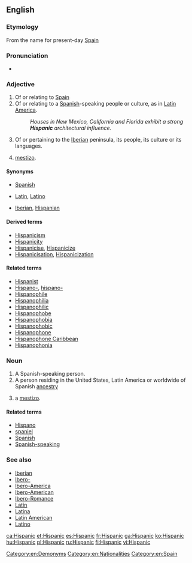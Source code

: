 ==English==

===Etymology===
From {{term|Hispania}} the {{etyl|la|en}} name for present-day [[Spain]]

===Pronunciation===
* {{rhymes|ænɪk|lang=en}}

===Adjective===
{{en-adj}}

# Of or relating to [[Spain]]
# Of or relating to a [[Spanish]]-speaking people or culture, as in [[Latin America]].
#: ''Houses in New Mexico, California and Florida exhibit a strong '''Hispanic''' architectural influence.''
# {{context|historical|lang=en}} Of or pertaining to the [[Iberia]]n peninsula, its people, its culture or its languages.
# {{context|colloquial|lang=en}} [[mestizo]].

====Synonyms====
* {{sense|of Spain}} [[Spanish]]
* {{sense|of Spanish-speaking people}} [[Latin]], [[Latino]]
* {{sense|of Iberia}} [[Iberian]], [[Hispanian]]

====Derived terms====
* [[Hispanicism]]
* [[Hispanicity]]
* [[Hispanicise]], [[Hispanicize]]
* [[Hispanicisation]], [[Hispanicization]]

====Related terms====
* [[Hispanist]]
* [[Hispano-]], [[hispano-]]
* [[Hispanophile]]
* [[Hispanophilia]]
* [[Hispanophilic]]
* [[Hispanophobe]]
* [[Hispanophobia]]
* [[Hispanophobic]]
* [[Hispanophone]]
* [[Hispanophone Caribbean]]
* [[Hispanophonia]]

===Noun===
{{en-noun}}

# A Spanish-speaking person.
# A person residing in the United States, Latin America or worldwide of Spanish [[ancestry]]
# {{context|colloquial|lang=en}} a [[mestizo]].

====Related terms====
* [[Hispano]]
* [[spaniel]]
* [[Spanish]]
* [[Spanish-speaking]]

===See also===
* [[Iberian]]
* [[Ibero-]]
* [[Ibero-America]]
* [[Ibero-American]]
* [[Ibero-Romance]]
* [[Latin]]
* [[Latina]]
* [[Latin American]]
* [[Latino]]

[[Category:en:Demonyms]]
[[Category:en:Nationalities]]
[[Category:en:Spain]]

[[ca:Hispanic]]
[[et:Hispanic]]
[[es:Hispanic]]
[[fr:Hispanic]]
[[ga:Hispanic]]
[[ko:Hispanic]]
[[hu:Hispanic]]
[[pl:Hispanic]]
[[ru:Hispanic]]
[[fi:Hispanic]]
[[vi:Hispanic]]